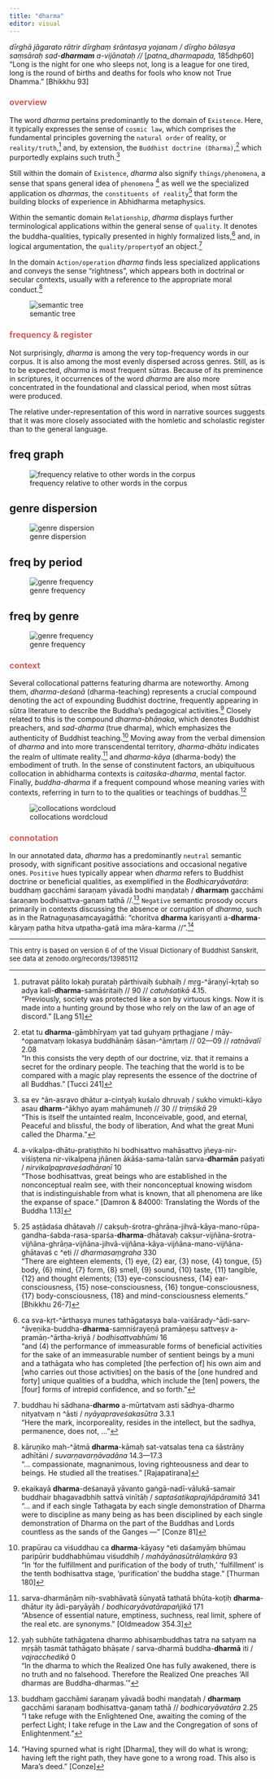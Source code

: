 ```yaml
---
title: "dharma"
editor: visual
---
```


::: column-margin
*dīrghā jāgarato rātrir dīrghaṃ śrāntasya yojanam / dīrgho bālasya saṃsāraḥ sad-**dharmam** a-vijānataḥ //* \[*patna_dharmapada,* 185dhp60\]\
"Long is the night for one who sleeps not, long is a league for one tired, long is the round of births and deaths for fools who know not True Dhamma." \[Bhikkhu 93\]
:::

### <font color='indianred'>overview</font> {#sec-overview}

The word *dharma* pertains predominantly to the domain of `Existence`. Here, it typically expresses the sense of `cosmic law`, which comprises the fundamental principles governing the `natural order` of reality, or `reality/truth`,[^dharma-1] and, by extension, the `Buddhist doctrine (Dharma)`,[^dharma-2] which purportedly explains such truth.[^dharma-3]

[^dharma-1]: putravat pālito lokaḥ purataḥ pārthivaiḥ śubhaiḥ / mṛg-\^āraṇyī-kṛtaḥ so adya kali-**dharma**-samāśritaiḥ // 90 // *catuḥśatikā* 4.15.\
    "Previously, society was protected like a son by virtuous kings. Now it is made into a hunting ground by those who rely on the law of an age of discord." \[Lang 51\]

[^dharma-2]: etat tu **dharma**-gāmbhīryaṃ yat tad guhyaṃ pṛthagjane / māy-\^opamatvaṃ lokasya buddhānāṃ śāsan-\^āmṛtaṃ // 02—09 // *ratnāvalī* 2.08\
    "In this consists the very depth of our doctrine, viz. that it remains a secret for the ordinary people. The teaching that the world is to be compared with a magic play represents the essence of the doctrine of all Buddhas." \[Tucci 241\]

[^dharma-3]: sa ev \^ān-asravo dhātur a-cintyaḥ kuśalo dhruvaḥ / sukho vimukti-kāyo asau **dharm**-\^ākhyo ayaṃ mahāmuneḥ // 30 // *triṃśikā* 29\
    "This is itself the untainted realm, Inconceivable, good, and eternal, Peaceful and blissful, the body of liberation, And what the great Muni called the Dharma."

Still within the domain of `Existence`, *dharma* also signify `things/phenomena`, a sense that spans general idea of `phenomena` [^dharma-4] as well we the specialized application os *dharmas*, the `constituents of reality`[^dharma-5] that form the building blocks of experience in Abhidharma metaphysics.

[^dharma-4]: a-vikalpa-dhātu-pratiṣṭhito hi bodhisattvo mahāsattvo jñeya-nir-viśiṣṭena nir-vikalpena jñānen ākāśa-sama-talān sarva-**dharmān** paśyati / *nirvikalpapraveśadhāraṇī* 10\
    "Those bodhisattvas, great beings who are established in the nonconceptual realm see, with their nonconceptual knowing wisdom that is indistinguishable from what is known, that all phenomena are like the expanse of space." \[Damron & 84000: Translating the Words of the Buddha 1.13\]

[^dharma-5]: 25 aṣṭādaśa dhātavaḥ // cakṣuḥ-śrotra-ghrāṇa-jihvā-kāya-mano-rūpa-gandha-śabda-rasa-sparśa-**dharma**-dhātavaḥ cakṣur-vijñāna-śrotra-vijñāna-ghrāṇa-vijñāna-jihvā-vijñāna-kāya-vijñāna-mano-vijñāna-ghātavaś c \^eti // *dharmasaṃgraha* 330\
    "There are eighteen elements, {1} eye, {2} ear, {3} nose, {4} tongue, {5} body, {6} mind, {7} form, {8} smell, {9} sound, {10} taste, {11} tangible, {12} and thought elements; {13} eye-consciousness, {14} ear-consciousness, {15} nose-consciousness, {16} tongue-consciousness, {17} body-consciousness, {18} and mind-consciousness elements." \[Bhikkhu 26-7\]

Within the semantic domain `Relationship`, *dharma* displays further terminological applications within the general sense of `quality`. It denotes the buddha-qualities, typically presented in highly formalized lists,[^dharma-6] and, in logical argumentation, the `quality/property`of an object.[^dharma-7]

[^dharma-6]: ca sva-kṛt-\^ārthasya munes tathāgatasya bala-vaiśārady-\^ādi-sarv-\^āveṇika-buddha-**dharma**-saṃniśrayeṇā pramāṇeṣu sattveṣv a-pramāṇ-\^ārtha-kriyā / *bodhisattvabhūmi* 16\
    "and (4) the performance of immeasurable forms of beneficial activities for the sake of an immeasurable number of sentient beings by a muni and a tathāgata who has completed \[the perfection of\] his own aim and \[who carries out those activities\] on the basis of the \[one hundred and forty\] unique qualities of a buddha, which include the \[ten\] powers, the \[four\] forms of intrepid confidence, and so forth."

[^dharma-7]: buddhau hi sādhana-**dharmo** a-mūrtatvam asti sādhya-dharmo nityatvaṃ n \^āsti / *nyāyapraveśakasūtra* 3.3.1\
    "Here the mark, incorporeality, resides in the intellect, but the sadhya, permanence, does not, …"

In the domain `Action/operation` *dharma* finds less specialized applications and conveys the sense "rightness", which appears both in doctrinal or secular contexts, usually with a reference to the appropriate moral conduct.[^dharma-8]

[^dharma-8]: kāruṇiko mah-\^ātmā **dharma**-kāmaḥ sat-vatsalas tena ca śāstrāṇy adhītāni / *suvarṇavarṇāvadāna* 14.3—17.3\
    "… compassionate, magnanimous, loving righteousness and dear to beings. He studied all the treatises." \[Rajapatirana\]

![semantic tree](www/dharma_semanticTree.webp){#fig-semTree}

### <font color='indianred'>frequency & register</font> {#sec-frequency}

Not surprisingly, *dharma* is among the very top-frequency words in our corpus. It is also among the most evenly dispersed across genres. Still, as is to be expected, *dharma* is most frequent sūtras. Because of its preminence in scriptures, it occurrences of the word *dharma* are also more concentrated in the foundational and classical period, when most sūtras were produced.

The relative under-representation of this word in narrative sources suggests that it was more closely associated with the homletic and scholastic register than to the general language.

::: panel-tabset
## freq graph {#sec-freqcurve}

![frequency relative to other words in the corpus](www/ZipfCurveFreq_dharma.webp){#fig-freqcurve}

## genre dispersion {#sec-genreDP}

![genre dispersion](www/dharma_GenreDP.webp){#fig-genreDP}

## freq by period {#sec-periodBars}

![genre frequency](www/PeriodFreq_dharma.webp){#fig-periodBars}

## freq by genre {#sec-genreBars}

![genre frequency](www/GenreFreq_dharma.webp){#fig-genreBars}
:::

### <font color='indianred'>context</font> {#sec-context}

Several collocational patterns featuring dharma are noteworthy. Among them, *dharma-deśanā* (dharma-teaching) represents a crucial compound denoting the act of expounding Buddhist doctrine, frequently appearing in sūtra literature to describe the Buddha's pedagogical activities.[^dharma-9] Closely related to this is the compound *dharma-bhāṇaka*, which denotes Buddhist preachers, and *sad-dharma* (true dharma), which emphasizes the authenticity of Buddhist teaching.[^dharma-10] Moving away from the verbal dimension of *dharma* and into more transcendental territory, *dharma-dhātu* indicates the realm of ultimate reality.[^dharma-11] and *dharma-kāya* (dharma-body) the embodiment of truth. In the sense of constinutent factors, an ubiquituous collocation in abhidharma contexts is *caitasika-dharma*, mental factor. Finally, *buddha-dharma* if a frequent compound whose meaning varies with contexts, referring in turn to to the qualities or teachings of buddhas.[^dharma-12]

[^dharma-9]: ekaikayā **dharma**-deśanayā yāvanto gaṅgā-nadī-vālukā-samair buddhair bhagavadbhiḥ sattvā vinītāḥ / *saptaśatikaprajñāpāramitā* 341\
    "… and if each single Tathagata by each single demonstration of Dharma were to discipline as many being as has been disciplined by each single demonstration of Dharma on the part of the Buddhas and Lords countless as the sands of the Ganges —" \[Conze 81\]

[^dharma-10]: prapūrau ca viśuddhau ca **dharma**-kāyasy \^eti daśamyāṃ bhūmau paripūrir buddhabhūmau viśuddhiḥ / *mahāyānasūtrālaṃkāra* 93\
    "In 'for the fulfillment and purification of the body of truth,' 'fulfillment' is the tenth bodhisattva stage, 'purification' the buddha stage." \[Thurman 180\]

[^dharma-11]: sarva-dharmāṇāṃ niḥ-svabhāvatā śūnyatā tathatā bhūta-koṭiḥ **dharma**-dhātur ity ādi-paryāyāḥ / *bodhicaryāvatārapañjikā* 171\
    "Absence of essential nature, emptiness, suchness, real limit, sphere of the real etc. are synonyms." \[Oldmeadow 354.3\]

[^dharma-12]: yaḥ subhūte tathāgatena dharmo abhisaṃbuddhas tatra na satyaṃ na mṛṣāḥ tasmāt tathāgato bhāṣate / sarva-dharmā buddha-**dharmā** iti / *vajracchedikā* 0\
    "In the dharma to which the Realized One has fully awakened, there is no truth and no falsehood. Therefore the Realized One preaches ‘All dharmas are Buddha-dharmas.’"

![collocations wordcloud](www/wordcloud_dharma.webp){#fig-collocationWC}

### <font color='indianred'>connotation</font> {#sec-connotation}

In our annotated data, *dharma* has a predominantly `neutral` semantic prosody, with significant positive associations and occasional negative ones. `Positive` hues typically appear when *dharma* refers to Buddhist doctrine or beneficial qualities, as exemplified in the *Bodhicaryāvatāra*: buddhaṃ gacchāmi śaraṇaṃ yāvadā bodhi maṇḍataḥ / **dharmaṃ** gacchāmi śaraṇaṃ bodhisattva-gaṇaṃ tathā //.[^dharma-13] `Negative` semantic prosody occurs primarily in contexts discussing the absence or corruption of *dharma*, such as in the Ratnaguṇasaṃcayagāthā: "choritva **dharma** kariṣyanti a-**dharma**-kāryaṃ patha hitva utpatha-gatā ima māra-karma //".[^dharma-14]

[^dharma-13]: buddhaṃ gacchāmi śaraṇaṃ yāvadā bodhi maṇḍataḥ / **dharmaṃ** gacchāmi śaraṇaṃ bodhisattva-gaṇaṃ tathā // *bodhicaryāvatāra* 2.25\
    "I take refuge with the Enlightened One, awaiting the coming of the perfect Light; I take refuge in the Law and the Congregation of sons of Enlightenment."

[^dharma-14]: "Having spurned what is right \[Dharma\], they will do what is wrong; having left the right path, they have gone to a wrong road. This also is Mara’s deed." \[Conze\]

------------------------------------------------------------------------

<font size='-1'>This entry is based on version 6 of of the Visual Dictionary of Buddhist Sanskrit, see data at zenodo.org/records/13985112</font>
